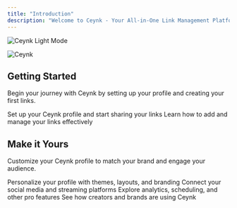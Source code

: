 ```yaml
---
title: "Introduction"
description: "Welcome to Ceynk - Your All-in-One Link Management Platform"
---
```


<img
  className="block dark:hidden"
  src="/images/hero-light.png"
  alt="Ceynk Light Mode"
/>

<img
  className="hidden dark:block"
  src="/NewProject.png"
  alt="Ceynk"
  title={true}
/>

## Getting Started

Begin your journey with Ceynk by setting up your profile and creating your first links.

<CardGroup cols={2}>
  <Card title="Create Your Ceynk Link" icon="user" href="/quickstart">
    Set up your Ceynk profile and start sharing your links
  </Card>
  <Card title="Add Your Links" icon="link" href="/guides/add-blocks">
    Learn how to add and manage your links effectively
  </Card>
</CardGroup>

## Make it Yours

Customize your Ceynk profile to match your brand and engage your audience.

<CardGroup cols={2}>
  <Card title="Profile Customization" icon="palette" href="/guides/customization">
    Personalize your profile with themes, layouts, and branding
  </Card>
  <Card title="Social Integration" icon="share" href="/guides/social-integration">
    Connect your social media and streaming platforms
  </Card>
  <Card title="Advanced Features" icon="screwdriver-wrench" href="/guides/advanced-features">
    Explore analytics, scheduling, and other pro features
  </Card>
  <Card title="Success Stories" icon="stars" href="/showcase">
    See how creators and brands are using Ceynk
  </Card>
</CardGroup>